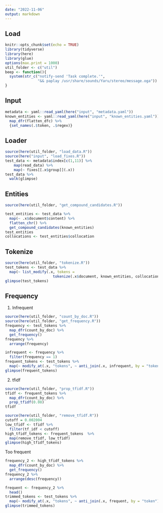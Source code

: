 ```yaml
---
date: "2022-11-06"
output: markdown
---
```


## Load

```r
knitr::opts_chunk$set(echo = TRUE)
library(tidyverse)
library(here)
library(glue)
options(max.print = 1000)
util_folder <- c("util")
beep <- function(){
  system(str_c("notify-send 'Task complete.'",
               "&& paplay /usr/share/sounds/Yaru/stereo/message.oga"))
}
```

## Input

```r
metadata <- yaml::read_yaml(here("input", "metadata.yaml"))
known_entities <- yaml::read_yaml(here("input", "known_entities.yaml")) %>%
  map_dfr(flatten_dfc) %>%
  {set_names(.$token, .$regex)}
```

## Loader

```r
source(here(util_folder, "load_data.R"))
source(here("input", "load_fixes.R"))
test_data <- metadata$index[c(1,11)] %>%
    map(read_data) %>%
    map(~ fixes[[.x$group]](.x))
test_data %>%
  walk(glimpse)
```

## Entities

```r
source(here(util_folder, "get_compound_candidates.R"))

test_entities <- test_data %>%
  map(~ .x$document$content) %>%
  flatten_chr() %>%
  get_compound_candidates(known_entities)
test_entities
collocations <- test_entities$collocation
```

## Tokenize

```r
source(here(util_folder, "tokenize.R"))
test_tokens <- test_data %>%
  map(~ list_modify(.x, tokens = 
                      tokenize(.x$document, known_entities, collocations)))
glimpse(test_tokens)
```

## Frequency

1. Infrequent

```r
source(here(util_folder, "count_by_doc.R"))
source(here(util_folder, "get_frequency.R"))
frequency <- test_tokens %>%
  map_dfr(count_by_doc) %>%
  get_frequency()
frequency %>%
  arrange(frequency)
```

```r
infrequent <- frequency %>%
  filter(frequency == 1)
frequent_tokens <- test_tokens %>%
  map(~ modify_at(.x, "tokens", ~ anti_join(.x, infrequent, by = "token")))
glimpse(frequent_tokens)
```

2. tfidf 

```r
source(here(util_folder, "prop_tfidf.R"))
tfidf <- frequent_tokens %>%
  map_dfr(count_by_doc) %>%
  prop_tfidf(0.08)
tfidf
```

```r
source(here(util_folder, "remove_tfidf.R"))
cutoff = 0.002004
low_tfidf <- tfidf %>%
  filter(tf_idf < cutoff)
high_tfidf_tokens <- frequent_tokens  %>%
  map(remove_tfidf, low_tfidf)
glimpse(high_tfidf_tokens)
```

Too frequent

```r
frequency_2 <- high_tfidf_tokens %>%
  map_dfr(count_by_doc) %>%
  get_frequency()
frequency_2 %>%
  arrange(desc(frequency))
```

```r
frequent <- frequency_2 %>%
  head()
trimmed_tokens <- test_tokens %>%
  map(~ modify_at(.x, "tokens", ~ anti_join(.x, frequent, by = "token")))
glimpse(trimmed_tokens)
```
